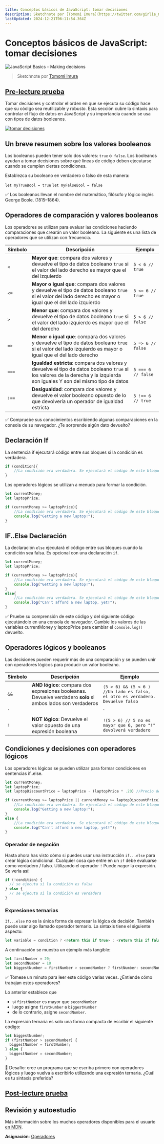 ```yaml
---
title: Conceptos básicos de JavaScript: tomar decisiones
description: Sketchnote por [Tomomi Imura](https://twitter.com/girlie_mac)
lastUpdated: 2024-12-21T06:11:54.364Z
---
```


# Conceptos básicos de JavaScript: tomar decisiones


![JavaScript Basics - Making decisions](/sketchnotes/webdev101-js-decisions.png)
> Sketchnote por [Tomomi Imura](https://twitter.com/girlie_mac)

## [Pre-lecture prueba](https://ashy-river-0debb7803.1.azurestaticapps.net/quiz/11)

Tomar decisiones y controlar el orden en que se ejecuta su código hace que su código sea reutilizable y robusto. Esta sección cubre la sintaxis para controlar el flujo de datos en JavaScript y su importancia cuando se usa con tipos de datos booleanos.

[![tomar decisiones](https://img.youtube.com/vi/P0TrLOz15zk/0.jpg)](https://youtube.com/watch?v=P0TrLOz15zk "tomar decisiones")

## Un breve resumen sobre los valores booleanos

Los booleanos pueden tener solo dos valores: `true` o` false`. Los booleanos ayudan a tomar decisiones sobre qué líneas de código deben ejecutarse cuando se cumplen ciertas condiciones.

Establezca su booleano en verdadero o falso de esta manera:


`let myTrueBool = true`
`let myFalseBool = false`

✅ Los booleanos llevan el nombre del matemático, filósofo y lógico inglés George Boole. (1815–1864).

## Operadores de comparación y valores booleanos

Los operadores se utilizan para evaluar las condiciones haciendo comparaciones que crearán un valor booleano. La siguiente es una lista de operadores que se utilizan con frecuencia.

| Símbolo | Descripción                                                                                                                                                                  | Ejemplo            |
| ------- | ---------------------------------------------------------------------------------------------------------------------------------------------------------------------------- | ------------------ |
| `<`     | **Mayor que**: compara dos valores y devuelve el tipo de datos booleano `true` si el valor del lado derecho es mayor que el del izquierdo                                    | `5 < 6 // true`    |
| `<=`    | **Mayor o igual que**: compara dos valores y devuelve el tipo de datos booleano `true` si el valor del lado derecho es mayor o igual que el del lado izquierdo               | `5 <= 6 // true`   |
| `>`     | **Menor que**: compara dos valores y devuelve el tipo de datos booleano `true` si el valor del lado izquierdo es mayor que el del derecho                                    | `5 > 6 // false`   |
| `=>`    | **Menor o igual que**: compara dos valores y devuelve el tipo de datos booleano `true` si el valor del lado izquierdo es mayor o igual que el del lado derecho               | `5 => 6 // false`  |
| `===`   | **Igualdad estricta**: compara dos valores y devuelve el tipo de datos booleano `true` si los valores de la derecha y la izquierda son iguales Y son del mismo tipo de datos | `5 === 6 // false` |
| `!==`   | **Desigualdad**: compara dos valores y devuelve el valor booleano opuesto de lo que devolvería un operador de igualdad estricta                                              | `5 !== 6 // true`  |

✅ Compruebe sus conocimientos escribiendo algunas comparaciones en la consola de su navegador. ¿Te sorprende algún dato devuelto?

## Declaración If

La sentencia if ejecutará código entre sus bloques si la condición es verdadera.

```javascript
if (condition){
    //La condición era verdadera. Se ejecutará el código de este bloque.
}
```

Los operadores lógicos se utilizan a menudo para formar la condición.

```javascript
let currentMoney;
let laptopPrice;

if (currentMoney >= laptopPrice){
    //La condición era verdadera. Se ejecutará el código de este bloque.
    console.log("Getting a new laptop!");
}
```

## IF..Else Declaración

La declaración `else` ejecutará el código entre sus bloques cuando la condición sea falsa. Es opcional con una declaración `if`.


```javascript
let currentMoney;
let laptopPrice;

if (currentMoney >= laptopPrice){
    //La condición era verdadera. Se ejecutará el código de este bloque.
    console.log("Getting a new laptop!");
}
else{
    //La condición era verdadera. Se ejecutará el código de este bloque.
    console.log("Can't afford a new laptop, yet!");
}
```

✅ Pruebe su comprensión de este código y del siguiente código ejecutándolo en una consola de navegador. Cambie los valores de las variables currentMoney y laptopPrice para cambiar el `console.log()` devuelto.

## Operadores lógicos y booleanos

Las decisiones pueden requerir más de una comparación y se pueden unir con operadores lógicos para producir un valor booleano.

| Símbolo | Descripción                                                                                                  | Ejemplo                                                                           |
| ------- | ------------------------------------------------------------------------------------------------------------ | --------------------------------------------------------------------------------- |
| `&&`    | **AND lógico**: compara dos expresiones booleanas. Devuelve verdadero **solo** si ambos lados son verdaderos | `(5 > 6) && (5 < 6 ) //Un lado es falso, el otro es verdadero. Devuelve falso`    |
| `||`    | **OR lógico**: compara dos expresiones booleanas. Devuelve verdadero si al menos un lado es verdadero        | `(5 > 6) || (5 < 6) //Un lado es falso, el otro es verdadero. Devuelve verdadero` |
| `!`     | **NOT lógico**: Devuelve el valor opuesto de una expresión booleana                                          | `!(5 > 6) // 5 no es mayor que 6, pero "!" devolverá verdadero`                   |

## Condiciones y decisiones con operadores lógicos

Los operadores lógicos se pueden utilizar para formar condiciones en sentencias if..else.

```javascript
let currentMoney;
let laptopPrice;
let laptopDiscountPrice = laptopPrice - (laptopPrice * .20) //Precio del portátil al 20% de descuento

if (currentMoney >= laptopPrice || currentMoney >= laptopDiscountPrice){
    //La condición era verdadera. Se ejecutará el código de este bloque.
    console.log("Getting a new laptop!");
}
else {
    //La condición era verdadera. Se ejecutará el código de este bloque.
    console.log("Can't afford a new laptop, yet!");
}
```

### Operador de negación

Hasta ahora has visto cómo si puedes usar una instrucción `if...else` para crear lógica condicional. Cualquier cosa que entre en un `if` debe evaluarse como verdadero / falso. Utilizando el operador `!` Puede _negar_ la expresión. Se vería así:


```javascript
if (!condition) {
  // se ejecuta si la condición es falsa
} else {
  // se ejecuta si la condición es verdadera
}
```

### Expresiones ternarias

`If...else` no es la única forma de expresar la lógica de decisión. También puede usar algo llamado operador ternario. La sintaxis tiene el siguiente aspecto:

```javascript
let variable = condition ? <return this if true> : <return this if false>`
```

A continuación se muestra un ejemplo más tangible:

```javascript
let firstNumber = 20;
let secondNumber = 10
let biggestNumber = firstNumber > secondNumber ? firstNumber: secondNumber;
```

✅ Tómese un minuto para leer este código varias veces. ¿Entiende cómo trabajan estos operadores?

Lo anterior establece que
- si `firstNumber` es mayor que `secondNumber`
- luego asigne `firstNumber` a `biggestNumber`
- de lo contrario, asigne `secondNumber`.
  
La expresión ternaria es solo una forma compacta de escribir el siguiente código:

```javascript
let biggestNumber;
if (firstNumber > secondNumber) {
  biggestNumber = firstNumber;
} else {
  biggestNumber = secondNumber;
}
```

🚀 Desafío: cree un programa que se escriba primero con operadores lógicos y luego vuelva a escribirlo utilizando una expresión ternaria. ¿Cuál es tu sintaxis preferida?

## [Post-lecture prueba](https://ashy-river-0debb7803.1.azurestaticapps.net/quiz/12)

## Revisión y autoestudio

Más información sobre los muchos operadores disponibles para el usuario [en MDN](https://developer.mozilla.org/docs/Web/JavaScript/Reference/Operators).

**Asignación**: [Operadores](assignment.es.md)


